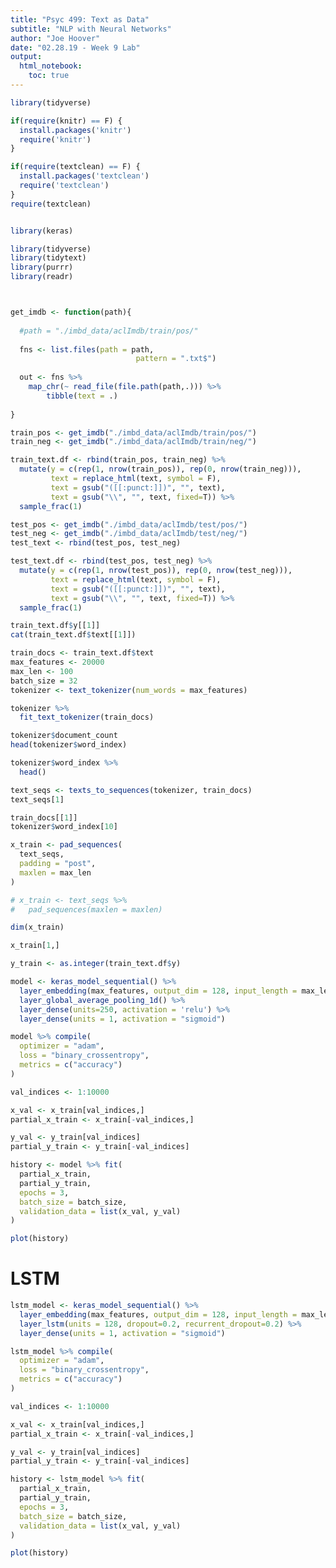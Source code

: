 ```yaml
---
title: "Psyc 499: Text as Data"
subtitle: "NLP with Neural Networks"
author: "Joe Hoover"
date: "02.28.19 - Week 9 Lab"
output:
  html_notebook:
    toc: true
---
```



```r
library(tidyverse)

if(require(knitr) == F) {
  install.packages('knitr')
  require('knitr')
}

if(require(textclean) == F) {
  install.packages('textclean')
  require('textclean')
}
require(textclean)


library(keras)


```




```r
library(tidyverse)
library(tidytext)
library(purrr)
library(readr)



get_imdb <- function(path){
  
  #path = "./imbd_data/aclImdb/train/pos/"
  
  fns <- list.files(path = path,
                            pattern = ".txt$")
  
  out <- fns %>%
    map_chr(~ read_file(file.path(path,.))) %>% 
        tibble(text = .)
  
}

train_pos <- get_imdb("./imbd_data/aclImdb/train/pos/") 
train_neg <- get_imdb("./imbd_data/aclImdb/train/neg/")

train_text.df <- rbind(train_pos, train_neg) %>% 
  mutate(y = c(rep(1, nrow(train_pos)), rep(0, nrow(train_neg))),
         text = replace_html(text, symbol = F), 
         text = gsub("([[:punct:]])", "", text),
         text = gsub("\\", "", text, fixed=T)) %>%
  sample_frac(1)

test_pos <- get_imdb("./imbd_data/aclImdb/test/pos/")
test_neg <- get_imdb("./imbd_data/aclImdb/test/neg/")
test_text <- rbind(test_pos, test_neg)

test_text.df <- rbind(test_pos, test_neg) %>% 
  mutate(y = c(rep(1, nrow(test_pos)), rep(0, nrow(test_neg))),
         text = replace_html(text, symbol = F), 
         text = gsub("([[:punct:]])", "", text),
         text = gsub("\\", "", text, fixed=T)) %>%
  sample_frac(1)

```

```r
train_text.df$y[[1]]
cat(train_text.df$text[[1]])
```



```r

train_docs <- train_text.df$text
max_features <- 20000
max_len <- 100
batch_size = 32
tokenizer <- text_tokenizer(num_words = max_features)

tokenizer %>% 
  fit_text_tokenizer(train_docs)
```


```r
tokenizer$document_count
head(tokenizer$word_index)
```


```r
tokenizer$word_index %>%
  head()
```



```r
text_seqs <- texts_to_sequences(tokenizer, train_docs)
text_seqs[1]
```

```r
train_docs[[1]]
tokenizer$word_index[10]
```


```r

x_train <- pad_sequences(
  text_seqs,
  padding = "post",
  maxlen = max_len
)

# x_train <- text_seqs %>%
#   pad_sequences(maxlen = maxlen)

dim(x_train)
```

```r
x_train[1,]

```

```r
y_train <- as.integer(train_text.df$y)
```


```r

model <- keras_model_sequential() %>% 
  layer_embedding(max_features, output_dim = 128, input_length = max_len) %>%
  layer_global_average_pooling_1d() %>%
  layer_dense(units=250, activation = 'relu') %>%
  layer_dense(units = 1, activation = "sigmoid") 

```


```r

model %>% compile(
  optimizer = "adam",
  loss = "binary_crossentropy",
  metrics = c("accuracy")
)

```

```r

val_indices <- 1:10000

x_val <- x_train[val_indices,]
partial_x_train <- x_train[-val_indices,]

y_val <- y_train[val_indices]
partial_y_train <- y_train[-val_indices]
```


```r
history <- model %>% fit(
  partial_x_train,
  partial_y_train,
  epochs = 3,
  batch_size = batch_size,
  validation_data = list(x_val, y_val)
)


```



```r
plot(history)
```




# LSTM



```r

lstm_model <- keras_model_sequential() %>% 
  layer_embedding(max_features, output_dim = 128, input_length = max_len) %>%
  layer_lstm(units = 128, dropout=0.2, recurrent_dropout=0.2) %>%
  layer_dense(units = 1, activation = "sigmoid")

```


```r

lstm_model %>% compile(
  optimizer = "adam",
  loss = "binary_crossentropy",
  metrics = c("accuracy")
)

```

```r

val_indices <- 1:10000

x_val <- x_train[val_indices,]
partial_x_train <- x_train[-val_indices,]

y_val <- y_train[val_indices]
partial_y_train <- y_train[-val_indices]
```


```r
history <- lstm_model %>% fit(
  partial_x_train,
  partial_y_train,
  epochs = 3,
  batch_size = batch_size,
  validation_data = list(x_val, y_val)
)


```



```r
plot(history)
```



## 


